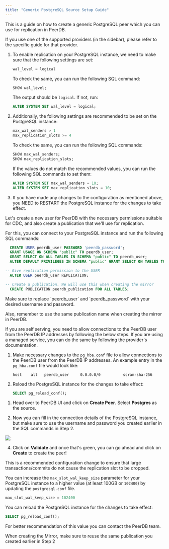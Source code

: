 ```yaml
---
title: "Generic PostgreSQL Source Setup Guide"
---
```



This is a guide on how to create a generic PostgreSQL peer which you can use for replication in PeerDB.

<Info>
If you use one of the supported providers (in the sidebar), please refer to the specific guide for that provider.
</Info>


<Steps titleSize='h2'>

<Step title="Enabling Replication on the Postgres Instance">

1. To enable replication on your PostgreSQL instance, we need to make sure that the following settings are set:

    ```sql
    wal_level = logical
    ```
    To check the same, you can run the following SQL command:
    ```sql
    SHOW wal_level;
    ```

    The output should be `logical`. If not, run:
    ```sql
    ALTER SYSTEM SET wal_level = logical;
    ```

2. Additionally, the following settings are recommended to be set on the PostgreSQL instance:
    ```sql
    max_wal_senders > 1
    max_replication_slots >= 4
    ```
    To check the same, you can run the following SQL commands:
    ```sql
    SHOW max_wal_senders;
    SHOW max_replication_slots;
    ```

    If the values do not match the recommended values, you can run the following SQL commands to set them:
    ```sql
    ALTER SYSTEM SET max_wal_senders = 10;
    ALTER SYSTEM SET max_replication_slots = 10;
    ```
3. If you have made any changes to the configuration as mentioned above, you NEED to RESTART the PostgreSQL instance for the changes to take effect.

</Step>

<Step title='Creating a user with permissions and publication'>

Let's create a new user for PeerDB with the necessary permissions suitable for CDC,
and also create a publication that we'll use for replication.

<RLSNote />

For this, you can connect to your PostgreSQL instance and run the following SQL commands:
```sql
  CREATE USER peerdb_user PASSWORD 'peerdb_password';
  GRANT USAGE ON SCHEMA "public" TO peerdb_user;
  GRANT SELECT ON ALL TABLES IN SCHEMA "public" TO peerdb_user;
  ALTER DEFAULT PRIVILEGES IN SCHEMA "public" GRANT SELECT ON TABLES TO peerdb_user;

-- Give replication permission to the USER
  ALTER USER peerdb_user REPLICATION;

-- Create a publication. We will use this when creating the mirror
  CREATE PUBLICATION peerdb_publication FOR ALL TABLES;
```


<Note>
Make sure to replace `peerdb_user` and `peerdb_password` with your desired username and password.

Also, remember to use the same publication name when creating the mirror in PeerDB.
</Note>

</Step>

<Step title='Enabling connections in pg_hba.conf to the PeerDB User'>

If you are self serving, you need to allow connections to the PeerDB user from the PeerDB IP addresses by following the below steps. If you are using a managed service, you can do the same by following the provider's documentation.

1. Make necessary changes to the `pg_hba.conf` file to allow connections to the PeerDB user from the PeerDB IP addresses. An example entry in the `pg_hba.conf` file would look like:
    ```
    host    all   peerdb_user     0.0.0.0/0          scram-sha-256
    ```

2. Reload the PostgreSQL instance for the changes to take effect:
    ```sql
    SELECT pg_reload_conf();
    ```

</Step>


<Step title='Create the Peer on PeerDB'>


1. Head over to PeerDB UI and click on **Create Peer**. Select **Postgres** as the source.

2. Now you can fill in the connection details of the PostgreSQL instance, but make sure to use the username and password you created earlier in the SQL commands in Step 2.

<Frame caption="Create the PostgreSQL Peer">
<img src="/images/generic-pg-setup/create_peer.jpg" />
</Frame>

4. Click on **Validate** and once that's green, you can go ahead and click on **Create** to create the peer!


</Step>
<Step title='Increase max_slot_wal_keep_size'>
This is a recommended configuration change to ensure that large transactions/commits do not cause the replication slot to be dropped.

You can increase the `max_slot_wal_keep_size` parameter for your PostgreSQL instance to a higher value (at least 100GB or `102400`) by updating the `postgresql.conf` file.

```sql
max_slot_wal_keep_size = 102400
```

You can reload the PostgreSQL instance for the changes to take effect:
```sql
SELECT pg_reload_conf();
```


For better recommendation of this value you can contact the PeerDB team.

</Step>
</Steps>
<Note>
When creating the Mirror, make sure to reuse the same publication you created earlier in Step 2
</Note>